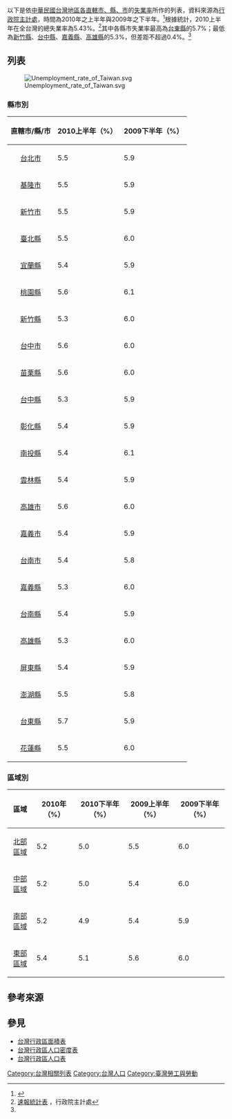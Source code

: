 {{更新|time=2019-02-07T13:44:33+00:00}}

以下是依[[中華民國|中華民國]][[台灣地區|台灣地區]][[臺灣行政區劃|各直轄市、縣、市]]的[[失業率|失業率]]所作的列表，資料來源為[[行政院主計處|行政院主計處]]，時間為2010年之上半年與2009年之下半年。<ref name ="dqbas">{{Cite web |url=http://win.dgbas.gov.tw/dgbas04/bc4/manpower/103_3f.asp |title=個別縣市重要指標 |access-date=2010-08-31 |archive-date=2016-03-04 |archive-url=https://web.archive.org/web/20160304195942/http://win.dgbas.gov.tw/dgbas04/bc4/manpower/103_3f.asp |dead-url=no }}</ref>根據統計，2010上半年在全台灣的總失業率為5.43%。<ref>[http://www.dgbas.gov.tw/ct.asp?xItem=17166&ctNode=3246 速報統計表] {{Wayback|url=http://www.dgbas.gov.tw/ct.asp?xItem=17166&ctNode=3246 |date=20170120170556 }}，行政院主計處</ref>其中各縣市失業率最高為[[台東縣|台東縣]]的5.7%；最低為[[新竹縣|新竹縣]]、[[台中縣|台中縣]]、[[嘉義縣|嘉義縣]]、[[高雄縣|高雄縣]]的5.3%，但差距不超過0.4%。<ref name ="dqbas"/>

==列表==
[[File:Unemployment_rate_of_Taiwan.svg|thumb]]
===縣市別===
{| class="wikitable sortable"
!直轄市/縣/市||2010上半年（%）||2009下半年（%）
|-
|align=center|[[台北市|台北市]]||5.5||5.9
|-
|align=center|[[基隆市|基隆市]]||5.5||5.9
|-
|align=center|[[新竹市|新竹市]]||5.5||5.9
|-
|align=center|[[新北市|臺北縣]]||5.5||6.0
|-
|align=center|[[宜蘭縣|宜蘭縣]]||5.4||5.9
|-
|align=center|[[桃園市|桃園縣]]||5.6||6.1
|-
|align=center|[[新竹縣|新竹縣]]||5.3||6.0
|-
|align=center|[[台中市|台中市]]||5.6||6.0
|-
|align=center|[[苗栗縣|苗栗縣]]||5.6||6.0
|-
|align=center|[[台中縣|台中縣]]||5.3||5.9
|-
|align=center|[[彰化縣|彰化縣]]||5.4||5.9
|-
|align=center|[[南投縣|南投縣]]||5.4||6.1
|-
|align=center|[[雲林縣|雲林縣]]||5.4||5.9
|-
|align=center|[[高雄市|高雄市]]||5.6||6.0
|-
|align=center|[[嘉義市|嘉義市]]||5.4||5.9
|-
|align=center|[[台南市|台南市]]||5.4||5.8
|-
|align=center|[[嘉義縣|嘉義縣]]||5.3||6.0
|-
|align=center|[[台南縣|台南縣]]||5.4||5.9
|-
|align=center|[[高雄縣|高雄縣]]||5.3||6.0
|-
|align=center|[[屏東縣|屏東縣]]||5.4||5.9
|-
|align=center|[[澎湖縣|澎湖縣]]||5.5||5.8
|-
|align=center|[[台東縣|台東縣]]||5.7||5.9
|-
|align=center|[[花蓮縣|花蓮縣]]||5.5||6.0
|}

===區域別===
{| class="wikitable sortable"
!區域||2010年（%） ||2010下半年（%）||2009上半年（%）||2009下半年（%）
|-
|align=center|[[北台灣|北部區域]]||5.2||5.0||5.5||6.0
|-
|align=center|[[中台灣|中部區域]]||5.2||5.0||5.4||6.0
|-
|align=center|[[南台灣|南部區域]]||5.2||4.9||5.4||5.9
|-
|align=center|[[東台灣|東部區域]]||5.4||5.1||5.6||6.0
|}

==參考來源==
{{reflist}}

==參見==
*[[台灣行政區面積表|台灣行政區面積表]]
*[[台灣行政區人口密度表|台灣行政區人口密度表]]
*[[台灣行政區人口表|台灣行政區人口表]]

[[Category:台灣相關列表|Category:台灣相關列表]]
[[Category:台灣人口|Category:台灣人口]]
[[Category:臺灣勞工與勞動|Category:臺灣勞工與勞動]]